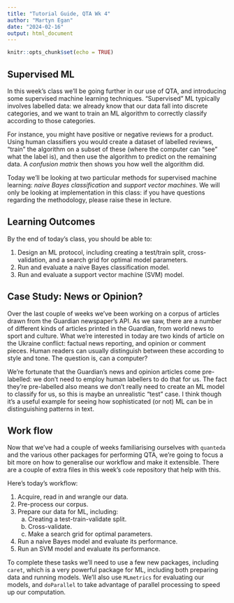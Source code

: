 ```yaml
---
title: "Tutorial Guide, QTA Wk 4"
author: "Martyn Egan"
date: "2024-02-16"
output: html_document
---
```


```r
knitr::opts_chunk$set(echo = TRUE)
```

## Supervised ML

In this week's class we'll be going further in our use of QTA, and introducing some supervised machine learning techniques. "Supervised" ML typically involves labelled data: we already know that our data fall into discrete categories, and we want to train an ML algorithm to correctly classify according to those categories. 

For instance, you might have positive or negative reviews for a product. Using human classifiers you would create a dataset of labelled reviews, "train" the algorithm on a subset of these (where the computer can "see" what the label is), and then use the algorithm to predict on the remaining data. A *confusion matrix* then shows you how well the algorithm did.

Today we'll be looking at two particular methods for supervised machine learning: *naive Bayes classification* and *support vector machines*. We will only be looking at implementation in this class: if you have questions regarding the methodology, please raise these in lecture.

## Learning Outcomes

By the end of today's class, you should be able to:

1. Design an ML protocol, including creating a test/train split, cross-validation, and a search grid for optimal model parameters.
2. Run and evaluate a naive Bayes classification model.
3. Run and evaluate a support vector machine (SVM) model.

## Case Study: News or Opinion?

Over the last couple of weeks we've been working on a corpus of articles drawn from the Guardian newspaper's API. As we saw, there are a number of different kinds of articles printed in the Guardian, from world news to sport and culture. What we're interested in today are two kinds of article on the Ukraine conflict: factual news reporting, and opinion or comment pieces. Human readers can usually distinguish between these according to style and tone. The question is, can a computer?

We're fortunate that the Guardian's news and opinion articles come pre-labelled: we don't need to employ human labellers to do that for us. The fact they're pre-labelled also means we don't really need to create an ML model to classify for us, so this is maybe an unrealistic "test" case. I think though it's a useful example for seeing how sophisticated (or not) ML can be in distinguishing patterns in text.

## Work flow

Now that we've had a couple of weeks familiarising ourselves with `quanteda` and the various other packages for performing QTA, we're going to focus a bit more on how to generalise our workflow and make it extensible. There are a couple of extra files in this week's `code` repository that help with this. 

Here's today's workflow:

1. Acquire, read in and wrangle our data.
2. Pre-process our corpus.
3. Prepare our data for ML, including:
    a. Creating a test-train-validate split.
    b. Cross-validate.
    c. Make a search grid for optimal parameters.
4. Run a naive Bayes model and evaluate its performance.
5. Run an SVM model and evaluate its performance.

To complete these tasks we'll need to use a few new packages, including `caret`, which is a very powerful package for ML, including both preparing data and running models. We'll also use `MLmetrics` for evaluating our models, and `doParallel` to take advantage of parallel processing to speed up our computation. 
